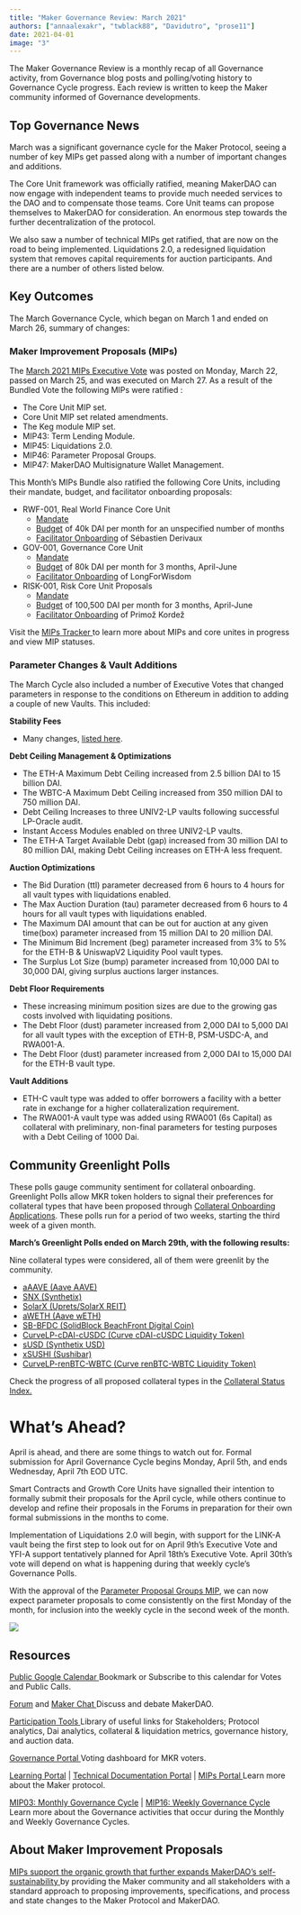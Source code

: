 ```yaml
---
title: "Maker Governance Review: March 2021"
authors: ["annaalexakr", "twblack88", "Davidutro", "prose11"]
date: 2021-04-01
image: "3"
---
```


The Maker Governance Review is a monthly recap of all Governance activity, from Governance blog posts and polling/voting history to Governance Cycle progress. Each review is written to keep the Maker community informed of Governance developments.

## Top Governance News

March was a significant governance cycle for the Maker Protocol, seeing a number of key MIPs get passed along with a number of important changes and additions.

The Core Unit framework was officially ratified, meaning MakerDAO can now engage with independent teams to provide much needed services to the DAO and to compensate those teams. Core Unit teams can propose themselves to MakerDAO for consideration. An enormous step towards the further decentralization of the protocol.

We also saw a number of technical MIPs get ratified, that are now on the road to being implemented. Liquidations 2.0, a redesigned liquidation system that removes capital requirements for auction participants. And there are a number of others listed below.

## Key Outcomes

The March Governance Cycle, which began on March 1 and ended on March 26, summary of changes:

### Maker Improvement Proposals (MIPs)

The [March 2021 MIPs Executive Vote](https://vote.makerdao.com/executive/approve-march-2021-governance-cycle-bundle?network=mainnet#proposal-detail) was posted on Monday, March 22, passed on March 25, and was executed on March 27. As a result of the Bundled Vote the following MIPs were ratified :

- The Core Unit MIP set.
- Core Unit MIP set related amendments.
- The Keg module MIP set.
- MIP43: Term Lending Module.
- MIP45: Liquidations 2.0.
- MIP46: Parameter Proposal Groups.
- MIP47: MakerDAO Multisignature Wallet Management.

This Month’s MIPs Bundle also ratified the following Core Units, including their mandate, budget, and facilitator onboarding proposals:

- RWF-001, Real World Finance Core Unit
  - [Mandate](https://github.com/makerdao/mips/blob/master/MIP39/MIP39c2-Subproposals/MIP39c2-SP1.md)
  - [Budget](https://github.com/makerdao/mips/blob/master/MIP40/MIP40c2-Subproposals/MIP40c2-SP1.md) of 40k DAI per month for an unspecified number of months
  - [Facilitator Onboarding](https://github.com/makerdao/mips/blob/master/MIP41/MIP41c4-Subproposals/MIP41c4-SP1.md) of Sébastien Derivaux
- GOV-001, Governance Core Unit
  - [Mandate](https://github.com/makerdao/mips/blob/master/MIP39/MIP39c2-Subproposals/MIP39c2-SP3.md)
  - [Budget](https://github.com/makerdao/mips/blob/master/MIP40/MIP40c2-Subproposals/MIP40c2-SP3.md) of 80k DAI per month for 3 months, April-June
  - [Facilitator Onboarding](https://github.com/makerdao/mips/blob/master/MIP41/MIP41c4-Subproposals/MIP41c4-SP3.md) of LongForWisdom
- RISK-001, Risk Core Unit Proposals
  - [Mandate](https://github.com/makerdao/mips/blob/master/MIP41/MIP41c4-Subproposals/MIP41c4-SP1.md)
  - [Budget](https://github.com/makerdao/mips/blob/master/MIP40/MIP40c2-Subproposals/MIP40c2-SP2.md) of 100,500 DAI per month for 3 months, April-June
  - [Facilitator Onboarding](https://github.com/makerdao/mips/blob/master/MIP41/MIP41c4-Subproposals/MIP41c4-SP2.md) of Primož Kordež

Visit the [MIPs Tracker ](https://www.notion.so/b6e7223840874da6937748228b73b213?v=9a2b165297be474788377dccef08b407)to learn more about MIPs and core unites in progress and view MIP statuses.

### Parameter Changes & Vault Additions

The March Cycle also included a number of Executive Votes that changed parameters in response to the conditions on Ethereum in addition to adding a couple of new Vaults. This included:

**Stability Fees**

- Many changes, [listed here](https://forum.makerdao.com/t/rates-changes-proposal-2-mar-2021/6812/1).

**Debt Ceiling Management & Optimizations**

- The ETH-A Maximum Debt Ceiling increased from 2.5 billion DAI to 15 billion DAI.
- The WBTC-A Maximum Debt Ceiling increased from 350 million DAI to 750 million DAI.
- Debt Ceiling Increases to three UNIV2-LP vaults following successful LP-Oracle audit.
- Instant Access Modules enabled on three UNIV2-LP vaults.
- The ETH-A Target Available Debt (gap) increased from 30 million DAI to 80 million DAI, making Debt Ceiling increases on ETH-A less frequent.

**Auction Optimizations**

- The Bid Duration (ttl) parameter decreased from 6 hours to 4 hours for all vault types with liquidations enabled.
- The Max Auction Duration (tau) parameter decreased from 6 hours to 4 hours for all vault types with liquidations enabled.
- The Maximum DAI amount that can be out for auction at any given time(box) parameter increased from 15 million DAI to 20 million DAI.
- The Minimum Bid Increment (beg) parameter increased from 3% to 5% for the ETH-B & UniswapV2 Liquidity Pool vault types.
- The Surplus Lot Size (bump) parameter increased from 10,000 DAI to 30,000 DAI, giving surplus auctions larger instances.

**Debt Floor Requirements**

- These increasing minimum position sizes are due to the growing gas costs involved with liquidating positions.
- The Debt Floor (dust) parameter increased from 2,000 DAI to 5,000 DAI for all vault types with the exception of ETH-B, PSM-USDC-A, and RWA001-A.
- The Debt Floor (dust) parameter increased from 2,000 DAI to 15,000 DAI for the ETH-B vault type.

**Vault Additions**

- ETH-C vault type was added to offer borrowers a facility with a better rate in exchange for a higher collateralization requirement.
- The RWA001-A vault type was added using RWA001 (6s Capital) as collateral with preliminary, non-final parameters for testing purposes with a Debt Ceiling of 1000 Dai.

## Community Greenlight Polls

These polls gauge community sentiment for collateral onboarding. Greenlight Polls allow MKR token holders to signal their preferences for collateral types that have been proposed through [Collateral Onboarding Applications](https://forum.makerdao.com/c/MIPs/co/17). These polls run for a period of two weeks, starting the third week of a given month.

**March’s Greenlight Polls ended on March 29th, with the following results:**

Nine collateral types were considered, all of them were greenlit by the community.

- [aAAVE (Aave AAVE)](https://vote.makerdao.com/polling/QmTrbBEV)
- [SNX (Synthetix)](https://vote.makerdao.com/polling/QmbageWV)
- [SolarX (Uprets/SolarX REIT) ](https://vote.makerdao.com/polling/QmeAHrDb)
- [aWETH (Aave wETH)](https://vote.makerdao.com/polling/QmVBGusc)
- [SB-BFDC (SolidBlock BeachFront Digital Coin)](https://vote.makerdao.com/polling/QmXsUuLA)
- [CurveLP-cDAI-cUSDC (Curve cDAI-cUSDC Liquidity Token)](https://vote.makerdao.com/polling/QmfX8Kmu)
- [sUSD (Synthetix USD)](https://vote.makerdao.com/polling/QmfA2gaW)
- [xSUSHI (Sushibar)](https://vote.makerdao.com/polling/Qmdkrgon)
- [CurveLP-renBTC-WBTC (Curve renBTC-WBTC Liquidity Token)](https://vote.makerdao.com/polling/QmbcueDJ)

Check the progress of all proposed collateral types in the [Collateral Status Index.](https://forum.makerdao.com/t/collateral-status-index/2231)

# What’s Ahead?

April is ahead, and there are some things to watch out for. Formal submission for April Governance Cycle begins Monday, April 5th, and ends Wednesday, April 7th EOD UTC.

Smart Contracts and Growth Core Units have signalled their intention to formally submit their proposals for the April cycle, while others continue to develop and refine their proposals in the Forums in preparation for their own formal submissions in the months to come.

Implementation of Liquidations 2.0 will begin, with support for the LINK-A vault being the first step to look out for on April 9th’s Executive Vote and YFI-A support tentatively planned for April 18th’s Executive Vote. April 30th’s vote will depend on what is happening during that weekly cycle’s Governance Polls.

With the approval of the [Parameter Proposal Groups MIP](https://github.com/makerdao/mips/blob/master/MIP46/MIP46.md#mip46-parameter-proposal-groups), we can now expect parameter proposals to come consistently on the first Monday of the month, for inclusion into the weekly cycle in the second week of the month.

![](https://i.imgur.com/LT39XoR.png)

## Resources

[Public Google Calendar
](https://calendar.google.com/calendar/u/0?cid=bWFrZXJkYW8uY29tXzNlZmhtMmdoaXBrc2VnbDAwOWt0bmlvbWRrQGdyb3VwLmNhbGVuZGFyLmdvb2dsZS5jb20)Bookmark or Subscribe to this calendar for Votes and Public Calls.

[Forum](https://forum.makerdao.com/) and [Maker Chat
](https://chat.makerdao.com/)Discuss and debate MakerDAO.

[Participation Tools
](https://community-development.makerdao.com/en/learn/governance/participate)Library of useful links for Stakeholders; Protocol analytics, Dai analytics, collateral & liquidation metrics, governance history, and auction data.

[Governance Portal
](https://makerdao.com/en/governance)Voting dashboard for MKR voters.

[Learning Portal](https://community-development.makerdao.com/en/learn/) | [Technical Documentation Portal](https://docs.makerdao.com/) | [MIPs Portal
](https://mips.makerdao.com/)Learn more about the Maker protocol.

[MIP03: Monthly Governance Cycle](https://github.com/makerdao/mips/blob/master/MIP3/mip3.md#mip3-governance-cycle) | [MIP16: Weekly Governance Cycle
](https://github.com/makerdao/mips/blob/master/MIP16/mip16.md#mip16-the-weekly-governance-cycle)Learn more about the Governance activities that occur during the Monthly and Weekly Governance Cycles.

## About Maker Improvement Proposals

[MIPs support the organic growth that further expands MakerDAO’s self-sustainability ](https://blog.makerdao.com/the-first-13-maker-improvement-proposals-to-further-decentralization-of-makerdao/)by providing the Maker community and all stakeholders with a standard approach to proposing improvements, specifications, and process and state changes to the Maker Protocol and MakerDAO.
